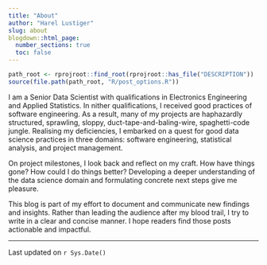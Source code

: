 ```yaml
---
title: "About"
author: "Harel Lustiger"
slug: about
blogdown::html_page:
  number_sections: true
  toc: false
---
```


```r
path_root <- rprojroot::find_root(rprojroot::has_file("DESCRIPTION"))
source(file.path(path_root, "R/post_options.R"))
```

<!--

See the first paragraph in https://adamdrake.com/command-and-control.html

-->

<!-- # Foreword -->

I am a Senior Data Scientist with qualifications in Electronics Engineering and
Applied Statistics. In nither qualifications, I received good practices of
software engineering. As a result, many of my projects are haphazardly
structured, sprawling, sloppy, duct-tape-and-baling-wire, spaghetti-code jungle.
Realising my deficiencies, I embarked on a quest for good data science practices
in three domains: software engineering, statistical analysis, and project
management.

On project milestones, I look back and reflect on my craft. How have things
gone? How could I do things better? Developing a deeper understanding of the
data science domain and formulating concrete next steps give me pleasure.

This blog is part of my effort to document and communicate new findings and
insights. Rather than leading the audience after my blood trail, I try to write
in a clear and concise manner. I hope readers find those posts actionable and
impactful.


---

Last updated on `r Sys.Date()`